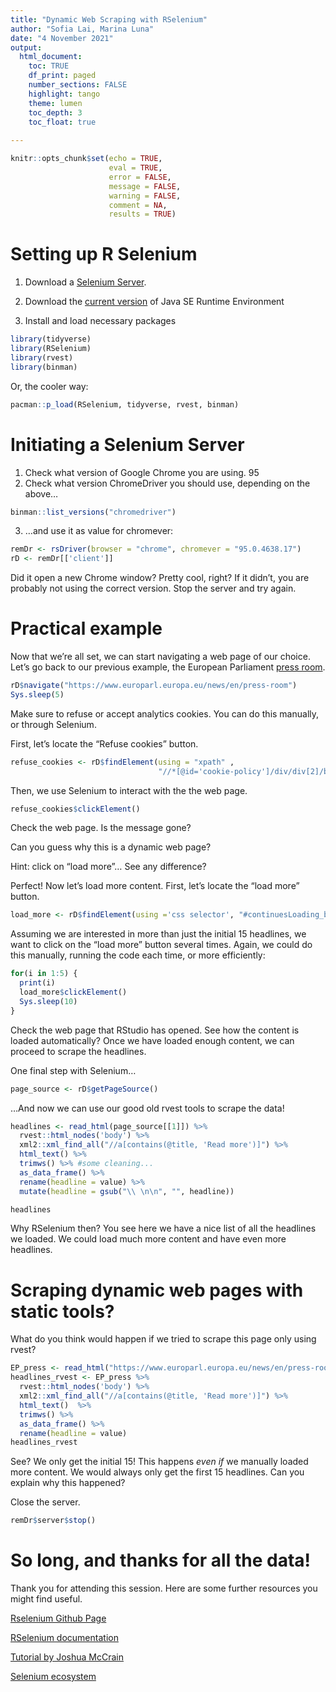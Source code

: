 ```yaml
---
title: "Dynamic Web Scraping with RSelenium"
author: "Sofia Lai, Marina Luna"
date: "4 November 2021"
output: 
  html_document:
    toc: TRUE
    df_print: paged
    number_sections: FALSE
    highlight: tango
    theme: lumen
    toc_depth: 3
    toc_float: true
    
---
```


```r
knitr::opts_chunk$set(echo = TRUE,
                      eval = TRUE,
                      error = FALSE,
                      message = FALSE,
                      warning = FALSE,
                      comment = NA,
                      results = TRUE)
```
# Setting up R Selenium 
1. Download a [Selenium Server](https://www.selenium.dev/downloads/). 
2. Download the [current version](https://duckduckgo.com/?q=java+download&va=z&t=hk&ia=web) of Java SE Runtime Environment

3. Install and load necessary packages 
```r
library(tidyverse)
library(RSelenium)
library(rvest)
library(binman)
```

Or, the cooler way: 
```r
pacman::p_load(RSelenium, tidyverse, rvest, binman)
```

# Initiating a Selenium Server
1. Check what version of Google Chrome you are using. 95
2. Check what version ChromeDriver you should use, depending on the above...
```r
binman::list_versions("chromedriver") 
```
3. ...and use it as value for chromever: 
```r
remDr <- rsDriver(browser = "chrome", chromever = "95.0.4638.17")
rD <- remDr[['client']]
```

Did it open a new Chrome window? Pretty cool, right? 
If it didn't, you are probably not using the correct version. Stop the server and try again.

# Practical example 
Now that we're all set, we can start navigating a web page of our choice. Let's go back to our previous example, the European Parliament [press room](https://www.europarl.europa.eu/news/en/press-room). 
```r
rD$navigate("https://www.europarl.europa.eu/news/en/press-room")
Sys.sleep(5) 
```


Make sure to refuse or accept analytics cookies. You can do this manually, or through Selenium. 

First, let's locate the "Refuse cookies" button. 
```r
refuse_cookies <- rD$findElement(using = "xpath" ,
                                 "//*[@id='cookie-policy']/div/div[2]/button[1]/span")
```

Then, we use Selenium to interact with the the web page. 
```r
refuse_cookies$clickElement()
```
Check the web page. Is the message gone? 

Can you guess why this is a dynamic web page? 

Hint: click on "load more"... See any difference? 

Perfect! Now let's load more content. 
First, let's locate the "load more" button. 
```r
load_more <- rD$findElement(using ='css selector', "#continuesLoading_button")
```

Assuming we are interested in more than just the initial 15 headlines, we want to click on the "load more" button several times. Again, we could do this manually, running the code each time, or more efficiently: 
```r
for(i in 1:5) {
  print(i)
  load_more$clickElement()
  Sys.sleep(10)
}

```
Check the web page that RStudio has opened. See how the content is loaded automatically? 
Once we have loaded enough content, we can proceed to scrape the headlines. 

One final step with Selenium... 
```r
page_source <- rD$getPageSource()
```

...And now we can use our good old rvest tools to scrape the data! 
```r
headlines <- read_html(page_source[[1]]) %>%
  rvest::html_nodes('body') %>%
  xml2::xml_find_all("//a[contains(@title, 'Read more')]") %>%
  html_text() %>% 
  trimws() %>% #some cleaning...
  as_data_frame() %>% 
  rename(headline = value) %>%
  mutate(headline = gsub("\\ \n\n", "", headline))

headlines
```
Why RSelenium then? 
You see here we have a nice list of all the headlines we loaded. We could load much more content and have even more headlines. 

# Scraping dynamic web pages with static tools? 
What do you think would happen if we tried to scrape this page only using rvest? 
```r
EP_press <- read_html("https://www.europarl.europa.eu/news/en/press-room")
headlines_rvest <- EP_press %>%
  rvest::html_nodes('body') %>%
  xml2::xml_find_all("//a[contains(@title, 'Read more')]") %>%
  html_text()  %>% 
  trimws() %>%
  as_data_frame() %>%
  rename(headline = value)
headlines_rvest
```
See? We only get the initial 15! This happens *even if* we manually loaded more content. We would always only get the first 15 headlines. Can you explain why this happened? 

Close the server.
```r
remDr$server$stop()
```


# So long, and thanks for all the data! 
Thank you for attending this session. Here are some further resources you might find useful. 

[Rselenium Github Page](https://github.com/ropensci/RSelenium)

[RSelenium documentation](https://cran.r-project.org/web/packages/RSelenium/RSelenium.pdf)

[Tutorial by Joshua McCrain](http://joshuamccrain.com/tutorials/web_scraping_R_selenium.html)

[Selenium ecosystem](https://www.selenium.dev/)


